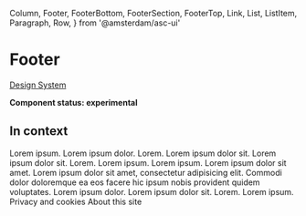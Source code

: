   Column,
  Footer,
  FooterBottom,
  FooterSection,
  FooterTop,
  Link,
  List,
  ListItem,
  Paragraph,
  Row,
} from '@amsterdam/asc-ui'

<Meta title="UI/Footer" component={Footer} />

# Footer

[Design System](https://designsystem.amsterdam.nl/7awj1hc9f/p/83164c-footer)

**Component status: experimental**

## In context

<Canvas>
  <Story name="In context">
    <Fragment>
      <Footer>
        <FooterTop>
          <Row>
            <Column
              wrap
              span={{ small: 1, medium: 2, big: 2, large: 4, xLarge: 4 }}
            >
              <FooterSection title="Some page links">
                <List>
                  <ListItem>
                    <Link darkBackground href="/" inList>
                      Lorem ipsum.
                    </Link>
                  </ListItem>
                  <ListItem>
                    <Link darkBackground href="/" inList>
                      Lorem ipsum dolor.
                    </Link>
                  </ListItem>
                  <ListItem>
                    <Link darkBackground href="/" inList>
                      Lorem.
                    </Link>
                  </ListItem>
                  <ListItem>
                    <Link darkBackground href="/" inList>
                      Lorem ipsum dolor sit.
                    </Link>
                  </ListItem>
                </List>
              </FooterSection>
            </Column>
            <Column
              wrap
              span={{ small: 1, medium: 2, big: 2, large: 4, xLarge: 4 }}
            >
              <FooterSection title="Some share links">
                <List>
                  <ListItem>
                    <Link darkBackground href="/" inList>
                      Lorem ipsum dolor sit.
                    </Link>
                  </ListItem>
                  <ListItem>
                    <Link darkBackground href="/" inList>
                      Lorem.
                    </Link>
                  </ListItem>
                  <ListItem>
                    <Link darkBackground href="/" inList>
                      Lorem ipsum.
                    </Link>
                  </ListItem>
                  <ListItem>
                    <Link darkBackground href="/" inList>
                      Lorem ipsum.
                    </Link>
                  </ListItem>
                  <ListItem>
                    <Link darkBackground href="/" inList>
                      Lorem ipsum dolor sit amet.
                    </Link>
                  </ListItem>
                </List>
              </FooterSection>
            </Column>
            <Column
              wrap
              span={{ small: 1, medium: 2, big: 2, large: 4, xLarge: 4 }}
            >
              <FooterSection title="Questions?">
                <Paragraph gutterBottom={8}>
                  Lorem ipsum dolor sit amet, consectetur adipisicing elit.
                  Commodi dolor doloremque ea eos facere hic ipsum nobis
                  provident quidem voluptates.
                </Paragraph>
                <List>
                  <ListItem>
                    <Link darkBackground href="/" inList>
                      Lorem ipsum dolor.
                    </Link>
                  </ListItem>
                  <ListItem>
                    <Link darkBackground href="/" inList>
                      Lorem ipsum dolor sit.
                    </Link>
                  </ListItem>
                  <ListItem>
                    <Link darkBackground href="/" inList>
                      Lorem.
                    </Link>
                  </ListItem>
                  <ListItem>
                    <Link darkBackground href="/" inList>
                      Lorem ipsum.
                    </Link>
                  </ListItem>
                </List>
              </FooterSection>
            </Column>
          </Row>
        </FooterTop>
        <FooterBottom>
          <Link href="/" inList>
            Privacy and cookies
          </Link>
          <Link href="/" inList>
            About this site
          </Link>
        </FooterBottom>
      </Footer>
    </Fragment>
  </Story>
</Canvas>
